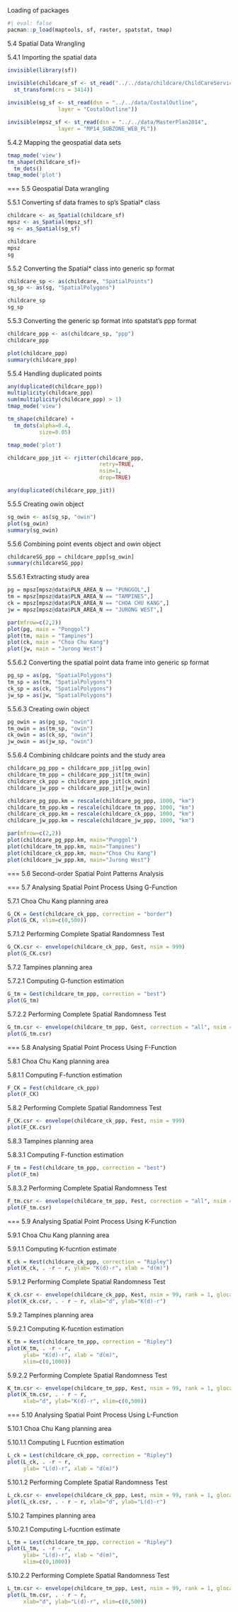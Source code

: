 Loading of packages
```r
#| eval: false
pacman::p_load(maptools, sf, raster, spatstat, tmap)
```
5.4 Spatial Data Wrangling

5.4.1 Importing the spatial data
```r
invisible(library(sf))

invisible(childcare_sf <- st_read("../../data/childcare/ChildCareServices.geojson") %>%
  st_transform(crs = 3414))
  
invisible(sg_sf <- st_read(dsn = "../../data/CostalOutline", 
                layer = "CostalOutline"))

invisible(mpsz_sf <- st_read(dsn = "../../data/MasterPlan2014", 
                layer = "MP14_SUBZONE_WEB_PL"))

```

5.4.2 Mapping the geospatial data sets
```r
tmap_mode('view')
tm_shape(childcare_sf)+
  tm_dots()
tmap_mode('plot')
```

===
5.5 Geospatial Data wrangling

5.5.1 Converting sf data frames to sp’s Spatial* class
```r
childcare <- as_Spatial(childcare_sf)
mpsz <- as_Spatial(mpsz_sf)
sg <- as_Spatial(sg_sf)

childcare
mpsz
sg
```

5.5.2 Converting the Spatial* class into generic sp format
```r
childcare_sp <- as(childcare, "SpatialPoints")
sg_sp <- as(sg, "SpatialPolygons")

childcare_sp
sg_sp
```

5.5.3 Converting the generic sp format into spatstat’s ppp format
```r
childcare_ppp <- as(childcare_sp, "ppp")
childcare_ppp

plot(childcare_ppp)
summary(childcare_ppp)
```

5.5.4 Handling duplicated points
```r
any(duplicated(childcare_ppp))
multiplicity(childcare_ppp)
sum(multiplicity(childcare_ppp) > 1)
tmap_mode('view')

tm_shape(childcare) +
  tm_dots(alpha=0.4, 
          size=0.05)

tmap_mode('plot')

childcare_ppp_jit <- rjitter(childcare_ppp, 
                             retry=TRUE, 
                             nsim=1, 
                             drop=TRUE)

any(duplicated(childcare_ppp_jit))
```

5.5.5 Creating owin object
```r
sg_owin <- as(sg_sp, "owin")
plot(sg_owin)
summary(sg_owin)
```

5.5.6 Combining point events object and owin object
```r
childcareSG_ppp = childcare_ppp[sg_owin]
summary(childcareSG_ppp)
```
5.5.6.1 Extracting study area
```r
pg = mpsz[mpsz@data$PLN_AREA_N == "PUNGGOL",]
tm = mpsz[mpsz@data$PLN_AREA_N == "TAMPINES",]
ck = mpsz[mpsz@data$PLN_AREA_N == "CHOA CHU KANG",]
jw = mpsz[mpsz@data$PLN_AREA_N == "JURONG WEST",]

par(mfrow=c(2,2))
plot(pg, main = "Ponggol")
plot(tm, main = "Tampines")
plot(ck, main = "Choa Chu Kang")
plot(jw, main = "Jurong West")
```
5.5.6.2 Converting the spatial point data frame into generic sp format
```r
pg_sp = as(pg, "SpatialPolygons")
tm_sp = as(tm, "SpatialPolygons")
ck_sp = as(ck, "SpatialPolygons")
jw_sp = as(jw, "SpatialPolygons")

```
5.5.6.3 Creating owin object
```r
pg_owin = as(pg_sp, "owin")
tm_owin = as(tm_sp, "owin")
ck_owin = as(ck_sp, "owin")
jw_owin = as(jw_sp, "owin")

```
5.5.6.4 Combining childcare points and the study area
```r
childcare_pg_ppp = childcare_ppp_jit[pg_owin]
childcare_tm_ppp = childcare_ppp_jit[tm_owin]
childcare_ck_ppp = childcare_ppp_jit[ck_owin]
childcare_jw_ppp = childcare_ppp_jit[jw_owin]

childcare_pg_ppp.km = rescale(childcare_pg_ppp, 1000, "km")
childcare_tm_ppp.km = rescale(childcare_tm_ppp, 1000, "km")
childcare_ck_ppp.km = rescale(childcare_ck_ppp, 1000, "km")
childcare_jw_ppp.km = rescale(childcare_jw_ppp, 1000, "km")

par(mfrow=c(2,2))
plot(childcare_pg_ppp.km, main="Punggol")
plot(childcare_tm_ppp.km, main="Tampines")
plot(childcare_ck_ppp.km, main="Choa Chu Kang")
plot(childcare_jw_ppp.km, main="Jurong West")
```

===
5.6 Second-order Spatial Point Patterns Analysis

===
5.7 Analysing Spatial Point Process Using G-Function

5.7.1 Choa Chu Kang planning area
```r
G_CK = Gest(childcare_ck_ppp, correction = "border")
plot(G_CK, xlim=c(0,500))
```
5.7.1.2 Performing Complete Spatial Randomness Test
```r
G_CK.csr <- envelope(childcare_ck_ppp, Gest, nsim = 999)
plot(G_CK.csr)
```

5.7.2 Tampines planning area

5.7.2.1 Computing G-function estimation
```r
G_tm = Gest(childcare_tm_ppp, correction = "best")
plot(G_tm)
```
5.7.2.2 Performing Complete Spatial Randomness Test
```r
G_tm.csr <- envelope(childcare_tm_ppp, Gest, correction = "all", nsim = 999)
plot(G_tm.csr)
```

===
5.8 Analysing Spatial Point Process Using F-Function

5.8.1 Choa Chu Kang planning area

5.8.1.1 Computing F-function estimation
```r
F_CK = Fest(childcare_ck_ppp)
plot(F_CK)
```

5.8.2 Performing Complete Spatial Randomness Test
```r
F_CK.csr <- envelope(childcare_ck_ppp, Fest, nsim = 999)
plot(F_CK.csr)
```

5.8.3 Tampines planning area

5.8.3.1 Computing F-function estimation
```r
F_tm = Fest(childcare_tm_ppp, correction = "best")
plot(F_tm)
```
5.8.3.2 Performing Complete Spatial Randomness Test
```r
F_tm.csr <- envelope(childcare_tm_ppp, Fest, correction = "all", nsim = 999)
plot(F_tm.csr)

```

===
5.9 Analysing Spatial Point Process Using K-Function

5.9.1 Choa Chu Kang planning area

5.9.1.1 Computing K-fucntion estimate
```r
K_ck = Kest(childcare_ck_ppp, correction = "Ripley")
plot(K_ck, . -r ~ r, ylab= "K(d)-r", xlab = "d(m)")
```
5.9.1.2 Performing Complete Spatial Randomness Test
```r
K_ck.csr <- envelope(childcare_ck_ppp, Kest, nsim = 99, rank = 1, glocal=TRUE)
plot(K_ck.csr, . - r ~ r, xlab="d", ylab="K(d)-r")
```

5.9.2 Tampines planning area

5.9.2.1 Computing K-fucntion estimation
```r
K_tm = Kest(childcare_tm_ppp, correction = "Ripley")
plot(K_tm, . -r ~ r, 
     ylab= "K(d)-r", xlab = "d(m)", 
     xlim=c(0,1000))
```
5.9.2.2 Performing Complete Spatial Randomness Test
```r
K_tm.csr <- envelope(childcare_tm_ppp, Kest, nsim = 99, rank = 1, glocal=TRUE)
plot(K_tm.csr, . - r ~ r, 
     xlab="d", ylab="K(d)-r", xlim=c(0,500))
```

===
5.10 Analysing Spatial Point Process Using L-Function

5.10.1 Choa Chu Kang planning area

5.10.1.1 Computing L Fucntion estimation
```r
L_ck = Lest(childcare_ck_ppp, correction = "Ripley")
plot(L_ck, . -r ~ r, 
     ylab= "L(d)-r", xlab = "d(m)")
```
5.10.1.2 Performing Complete Spatial Randomness Test
```r
L_ck.csr <- envelope(childcare_ck_ppp, Lest, nsim = 99, rank = 1, glocal=TRUE)
plot(L_ck.csr, . - r ~ r, xlab="d", ylab="L(d)-r")
```

5.10.2 Tampines planning area

5.10.2.1 Computing L-fucntion estimate
```r
L_tm = Lest(childcare_tm_ppp, correction = "Ripley")
plot(L_tm, . -r ~ r, 
     ylab= "L(d)-r", xlab = "d(m)", 
     xlim=c(0,1000))

```
5.10.2.2 Performing Complete Spatial Randomness Test
```r
L_tm.csr <- envelope(childcare_tm_ppp, Lest, nsim = 99, rank = 1, glocal=TRUE)
plot(L_tm.csr, . - r ~ r, 
     xlab="d", ylab="L(d)-r", xlim=c(0,500))
```